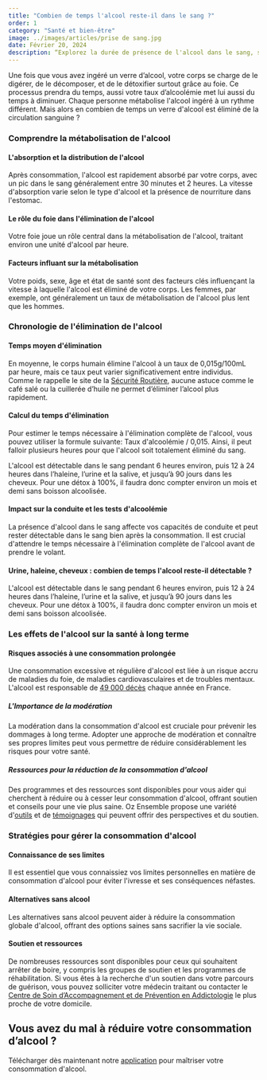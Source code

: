 ```yaml
---
title: "Combien de temps l'alcool reste-il dans le sang ?"
order: 1
category: "Santé et bien-être"
image: ../images/articles/prise de sang.jpg
date: Février 20, 2024
description: “Explorez la durée de présence de l'alcool dans le sang, son métabolisme par le corps, et découvrez les effets à long terme sur la santé ainsi que des stratégies pour mieux gérer votre consommation d'alcool.”
---
```


Une fois que vous avez ingéré un verre d’alcool, votre corps se charge de le digérer, de le décomposer, et de le détoxifier surtout grâce au foie. Ce processus prendra du temps, aussi votre taux d’alcoolémie met lui aussi du temps à diminuer. Chaque personne métabolise l'alcool ingéré à un rythme différent. Mais alors en combien de temps un verre d'alcool est éliminé de la circulation sanguine ?

### Comprendre la métabolisation de l'alcool

#### L'absorption et la distribution de l'alcool

Après consommation, l'alcool est rapidement absorbé par votre corps, avec un pic dans le sang généralement entre 30 minutes et 2 heures. La vitesse d'absorption varie selon le type d'alcool et la présence de nourriture dans l'estomac.

#### Le rôle du foie dans l'élimination de l'alcool

Votre foie joue un rôle central dans la métabolisation de l'alcool, traitant environ une unité d'alcool par heure.

#### Facteurs influant sur la métabolisation

Votre poids, sexe, âge et état de santé sont des facteurs clés influençant la vitesse à laquelle l'alcool est éliminé de votre corps. Les femmes, par exemple, ont généralement un taux de métabolisation de l'alcool plus lent que les hommes.

### Chronologie de l'élimination de l'alcool

#### Temps moyen d'élimination

En moyenne, le corps humain élimine l'alcool à un taux de 0,015g/100mL par heure, mais ce taux peut varier significativement entre individus. Comme le rappelle le site de la [Sécurité Routière](https://www.securite-routiere.gouv.fr/reglementation-liee-aux-risques/reglementation-de-lalcool-au-volant), aucune astuce comme le café salé ou la cuillerée d’huile ne permet d’éliminer l’alcool plus rapidement.

#### Calcul du temps d'élimination

Pour estimer le temps nécessaire à l'élimination complète de l'alcool, vous pouvez utiliser la formule suivante: Taux d'alcoolémie / 0,015. Ainsi, il peut falloir plusieurs heures pour que l'alcool soit totalement éliminé du sang.

L'alcool est détectable dans le sang pendant 6 heures environ, puis 12 à 24 heures dans l’haleine, l’urine et la salive, et jusqu’à 90 jours dans les cheveux. Pour une détox à 100%, il faudra donc compter environ un mois et demi sans boisson alcoolisée.

#### Impact sur la conduite et les tests d'alcoolémie

La présence d'alcool dans le sang affecte vos capacités de conduite et peut rester détectable dans le sang bien après la consommation. Il est crucial d'attendre le temps nécessaire à l'élimination complète de l'alcool avant de prendre le volant.

#### Urine, haleine, cheveux : combien de temps l'alcool reste-il détectable ?

L'alcool est détectable dans le sang pendant 6 heures environ, puis 12 à 24 heures dans l’haleine, l’urine et la salive, et jusqu’à 90 jours dans les cheveux. Pour une détox à 100%, il faudra donc compter environ un mois et demi sans boisson alcoolisée.

### Les effets de l'alcool sur la santé à long terme

#### Risques associés à une consommation prolongée

Une consommation excessive et régulière d'alcool est liée à un risque accru de maladies du foie, de maladies cardiovasculaires et de troubles mentaux. L'alcool est responsable de [49 000 décès](https://sante.gouv.fr/prevention-en-sante/addictions/article/l-addiction-a-l-alcool#:~:text=La%20consommation%20d'alcool%20repr%C3%A9sente,des%20maladies%20et%20d%C3%A9c%C3%A8s%20pr%C3%A9matur%C3%A9s) chaque année en France.

##### L'Importance de la modération

La modération dans la consommation d'alcool est cruciale pour prévenir les dommages à long terme. Adopter une approche de modération et connaître ses propres limites peut vous permettre de réduire considérablement les risques pour votre santé.

##### Ressources pour la réduction de la consommation d'alcool

Des programmes et des ressources sont disponibles pour vous aider qui cherchent à réduire ou à cesser leur consommation d'alcool, offrant soutien et conseils pour une vie plus saine. Oz Ensemble propose une variété d'[outils](https://ozensemble.fabrique.social.gouv.fr/) et de [témoignages](https://ozensemble.fabrique.social.gouv.fr/blog/pourquoi-dry-january-change-la-vie-bienfaits-et-t%C3%A9moignages-inspirants) qui peuvent offrir des perspectives et du soutien.

### Stratégies pour gérer la consommation d'alcool

#### Connaissance de ses limites

Il est essentiel que vous connaissiez vos limites personnelles en matière de consommation d'alcool pour éviter l'ivresse et ses conséquences néfastes.

#### Alternatives sans alcool

Les alternatives sans alcool peuvent aider à réduire la consommation globale d'alcool, offrant des options saines sans sacrifier la vie sociale.

#### Soutien et ressources

De nombreuses ressources sont disponibles pour ceux qui souhaitent arrêter de boire, y compris les groupes de soutien et les programmes de réhabilitation. Si vous êtes à la recherche d'un soutien dans votre parcours de guérison, vous pouvez solliciter votre médecin traitant ou contacter le [Centre de Soin d’Accompagnement et de Prévention en Addictologie](https://www.alcool-info-service.fr/) le plus proche de votre domicile.

## Vous avez du mal à réduire votre consommation d’alcool ?

Télécharger dès maintenant notre [application](https://ozensemble.fabrique.social.gouv.fr/) pour maîtriser votre consommation d'alcool.

<DownloadButtons />
